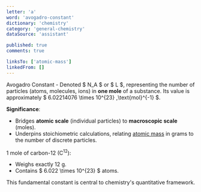 ```yaml
---
letter: 'a'
word: 'avogadro-constant'
dictionary: 'chemistry'
category: 'general-chemistry'
dataSource: 'assistant'

published: true
comments: true

linksTo: ['atomic-mass']
linkedFrom: []
---
```


<a id="avogadro_constant">Avogadro Constant</a> - Denoted $ N_A $ or $ L $, representing the number of particles (atoms, molecules, ions) in **one mole** of a substance. Its value is approximately $ 6.02214076 \times 10^{23} \,\text{mol}^{-1} $.

**Significance**:
- Bridges **atomic scale** (individual particles) to **macroscopic scale** (moles).
- Underpins stoichiometric calculations, relating [atomic mass](#atomic_mass) in grams to the number of discrete particles.

1 mole of carbon-12 (C<sup>12</sup>):
- Weighs exactly 12 g.
- Contains $ 6.022 \times 10^{23} $ atoms.

This fundamental constant is central to chemistry's quantitative framework.